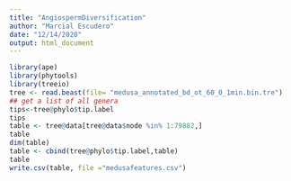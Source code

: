 ```yaml
---
title: "AngiospermDiversification"
author: "Marcial Escudero"
date: "12/14/2020"
output: html_document
---
```


```r

library(ape)
library(phytools)
library(treeio)
tree <- read.beast(file= "medusa_annotated_bd_ot_60_0_1min.bin.tre")
## get a list of all genera
tips<-tree@phylo$tip.label
tips
table <- tree@data[tree@data$node %in% 1:79882,]
table
dim(table)
table <- cbind(tree@phylo$tip.label,table)
table
write.csv(table, file ="medusafeatures.csv")
```

